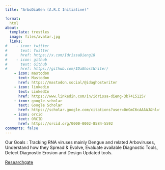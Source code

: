 ```yaml
---
title: "ArboDiaGen (A.R.C Initiative)"

format: 
  html
about:
  template: trestles
  image: files/avatar.jpg
  links:
#    - icon: twitter
#      text: Twitter
#      href: https://x.com/IdrissaDieng18
#    - icon: github
#      text: Github
#      href: https://github.com/IDaGhostWriter/
    - icon: mastodon
      text: Mastodon
      href: https://mastodon.social/@idaghostwriter
    - icon: linkedin
      text: LinkedIn
      href: https://www.linkedin.com/in/idrissa-dieng-3b7415125/
    - icon: google-scholar
      text: Google Scholar
      href: https://scholar.google.com/citations?user=0nGmC6cAAAAJ&hl=fr
    - icon: orcid
      text: ORCID
      href: https://orcid.org/0000-0002-8584-5592
comments: false
---
```


Our Goals : 
Tracking RNA viruses mainly Dengue and related Arboviruses, Understand how they Spread & Evolve, Evaluate available Diagnostic Tools, Detect Diagnostic Erosion and Design Updated tools.

  [Researchgate](https://www.researchgate.net/profile/Idrissa-Dieng-2)
